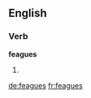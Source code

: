 
==English==

===Verb===
'''feagues'''

# {{third-person singular of|[[feague]]}}

[[de:feagues]]
[[fr:feagues]]